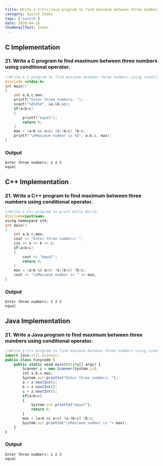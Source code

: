 ```yaml
---
title: Write a C/C++/Java program to find maximum between three numbers using conditional operator.
category: Switch Index
tags: ['switch']
date: 2020-04-16
thumbnailText: Index
---
```


## C Implementation
### 21. Write a C program to find maximum between three numbers using conditional operator.
```c
//Write a C program to find maximum between three numbers using conditional operator.
#include <stdio.h>
int main()
{
    int a,b,c,max;
    printf("Enter three numbers: ");
    scanf("%d%d%d", &a,&b,&c);
    if(a=b=c)
    {
        printf("equal");
        return 0;
    }
    max = (a>b && a>c) ?a:(b>c) ?b:c;
    printf("\nMaximum number is %d", a,b,c, max);
}
```
### Output
```
Enter three numbers: 1 2 3
equal
```

## C++ Implementation
### 21. Write a C++ program to find maximum between three numbers using conditional operator.
```c
//Write a C++ program to print Hello World.
#include<iostream>
using namespace std;
int main()
{
    int a,b,c,max;
    cout << "Enter three numbers: ";
    cin >> a >> b >> c;
    if(a=b=c)
    {
        cout << "equal";
        return 0;
    }
    max = (a>b && a>c) ?a:(b>c) ?b:c;
    cout << "\nMaximum number is " << max;
}
```
### Output
```
Enter three numbers: 1 2 3
equal
```

## Java Implementation
### 21. Write a Java program to find maximum between three numbers using conditional operator.
```js
//Write a C++ program to find maximum between three numbers using conditional operator.
import java.util.Scanner;
public class Funycode {
    public static void main(String[] args) {
        Scanner z = new Scanner(System.in);
        int a,b,c,max;
        System.out.println("Enter three numbers: ");
        a = z.nextInt();
        b = z.nextInt();
        c = z.nextInt();
        if(a=b=c)
        {
            System.out.println("equal");
            return 0;
        }
        max = (a>b && a>c) ?a:(b>c) ?b:c;
        System.out.println("\nMaximum number is "+ max);
    }
}
```
### Output
```
Enter three numbers: 1 2 3
equal
```
